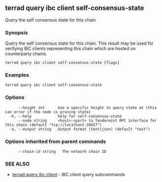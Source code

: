 ## terrad query ibc client self-consensus-state

Query the self consensus state for this chain

### Synopsis

Query the self consensus state for this chain. This result may be used for verifying IBC clients representing this chain which are hosted on counterparty chains.

```
terrad query ibc client self-consensus-state [flags]
```

### Examples

```
terrad query ibc client self-consensus-state
```

### Options

```
      --height int      Use a specific height to query state at (this can error if the node is pruning state)
  -h, --help            help for self-consensus-state
      --node string     <host>:<port> to Tendermint RPC interface for this chain (default "tcp://localhost:26657")
  -o, --output string   Output format (text|json) (default "text")
```

### Options inherited from parent commands

```
      --chain-id string   The network chain ID
```

### SEE ALSO

* [terrad query ibc client](terrad_query_ibc_client.md)	 - IBC client query subcommands


